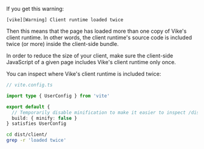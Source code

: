 If you get this warning:

```
[vike][Warning] Client runtime loaded twice
```

Then this means that the page has loaded more than one copy of Vike's client runtime. In other words, the client runtime's source code is included twice (or more) inside the client-side bundle.

In order to reduce the size of your client, make sure the client-side JavaScript of a given page includes Vike's client runtime only once.

You can inspect where Vike's client runtime is included twice:

```ts
// vite.config.ts

import type { UserConfig } from 'vite'

export default {
  // Temporarily disable minification to make it easier to inspect /dist/client
  build: { minify: false }
} satisfies UserConfig
```

```bash
cd dist/client/
grep -r 'loaded twice'
```
